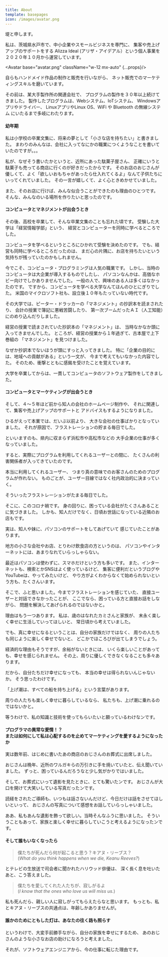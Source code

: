 ```yaml
---
title: About
template: basepages
icon: /images/avatar.png
---
```


堤と申します。

私は、茨城県水戸市で、中小企業やスモールビジネスを専門に、
集客や売上げアップのサポートをする
Alizza Ideal (アリザ・アイデアル）という個人事業を
２０２０年１０月から運営しています。

<Avatar base="avatar.png" className="w-12 mx-auto" {...props}/>

自らもハンドメイド作品の制作と販売を行いながら、
ネット販売でのマーケティングスキルを磨いています。

その前は、某大手製作所の関連会社で、
プログラムの製作を３０年以上続けてきました。
製作したプログラムは、Webシステム、IoTシステム、
Windowsアプリやドライバー、
LinuxアプリやLinux OS、WiFi や Bluetooth の無線システム
にいたるまで多岐にわたります。

#### 幼年期

私は小学校の卒業文集に、将来の夢として「小さな店を持ちたい」と書きました。
まわりのみんなは、会社に入ってなにかの職業につくようなことを書いていたのですが。。。

私が、なぜそう書いたかというと、近所にあった駄菓子屋さん、
正確にいうと駄菓子も売ってる商店に行くのが好きだったからです。
そのお店のおじさんが優しくて、よく「欲しいおもちゃがあったら仕入れてくるよ」なんて子供たちにいってくれていました。
その一言が嬉しくて、よく心ときめかせていました。

また、そのお店に行けば、みんな似合うことができたのも理由のひとつです。
そんな、みんなのいる場所を作りたいと思ったのです。

#### コンピュータとマネジメントが出会うとき

その後、高校を卒業して、そんな卒業文集のことも忘れた頃です。
受験した大学は「経営情報学部」という、
経営とコンピューターを同時に学べるところでした。

コンピュータを学べるというところにひかれて受験を決めたのです。
でも、経営も同時に学べるところだったのは、
まだ心の片隅に、お店を持ちたいという気持ちが残っていたのかもしれません。

今でこそ、コンピュータ・プログラミングは人気の職業です。
しかし、当時のコンピュータは大企業が導入するものでしたし、
パソコンなんかは、高価なホビー向けでしかありませんでした。
一般の人で、興味のある人は多くはなかったのです。
ですから、コンピュータを学べる大学なんてほんのひとにぎりでした。
米国のマイクロソフト社も、設立後１０年もたっていない時代です。

その大学では、ピーター・ドラッカーの「マネジメント」の抄訳本を読まされたり、
会計の授業で簿記に悪戦苦闘したり、
第一次ブームだったＡＩ（人工知能）にのめり込んだりしました。

経営の授業で読まされていた抄訳本の「マネジメント」は、
当時なかなか頭に入ってきませんでした。
ところが、経営の授業から１年過ぎて、古本屋で上下巻組の
「マネジメント」を見つけました。

なぜか抄訳本でないほうが頭にすっと入ってきました。
特に「企業の目的には、地域への貢献がある」という一文が、
今まで考えてもいなかった内容でした。
そのため、衝撃とともに感銘を受けたことを覚えています。

大学を卒業してからは、一貫してコンピュータのソフトウェア製作をしてきました。

#### コンピュータとマーケティングが出会うとき

そして、４〜５年ほど前から知人の会社のホームページ制作や、
それに関連して、集客や売上げアップのサポートと
アドバイスもするようになりました。

ひるがえって本業では、だいぶ以前より、
大きな会社の仕事ばかりとなっていました。
それが原因で、フラストレーションの貯まる毎日でした。

といいますのも、県内に収まらず浜松市や高松市などの
大手企業の仕事が多くなっていました。

すると、実際にプログラムを利用してくれるユーザーとの間に、
たくさんの利害関係者が入ってきていたのです。

本当に利用してくれるユーザー、
つまり真の意味でのお客さんのためのプログラムが作れない。
ものごとが、ユーザー目線ではなく社内政治的に決まっていく。

そういったフラストレーションがたまる毎日でした。

そこに、このコロナ禍です。
身の回りに、困っている会社がたくさんあることに気づきました。
しかも、知人だけでなく、日頃お世話になっている近隣のお店もです。

実は、知人や妹に、パソコンのサポートをしてあげていて
感じていたことがあります。

地方の小さな会社やお店、とりわけ飲食店の方というのは、
パソコンやインターネットには、あまりなれていらっしゃらない。

最近はパソコンは使わずに、スマホだけという方も多いです。
また、インターネットも、検索とかSNSはよく使っているけど、
集客に便利だというブログやYouTubeは、やってみたいけど、
やり方がよくわからなくて始められないという方も、たくさんいます。

そこで、ふと思いました。今までフラストレーションを感じていた、
直接ユーザーと対話できなかったことが、
ここでなら、困っている方と直接お話をしながら、
問題を解決してあげられるのではないかと。

理由はもう一つあります。
私は、歳のはなれたカミさんと家族が、
末永く楽しく幸せに生活していってほしいと、
常日頃から考えていました。

でも、真に幸せになるということは、自分の家族だけではなく、
周りの人たちも同じように楽しく幸せでないと、
どこかでほころびが出てしまうでしょう。

経済的な理由もそうですが、余裕がないときには、
いくら楽しいことがあっても、幸せを感じられません。
その上、周りに優しくできなくなることも多々あります。

だから、自分たちだけ幸せになっても、
本当の幸せは得られないんじゃないか。
そう思ったわけです。

「上げ潮は、すべての船を持ち上げる」という言葉があります。

周りの人たちも楽しく幸せに暮らしているなら、
私たちも、上げ潮に乗れるのではないかと。

等うわけで、私の知識と技術を使ってもらいたいと願っているわけなンです。

#### プログラマの異常な愛情！？<br/>または如何にして私は心配するのを止めてマーケティングを愛するようになったか

実は数年前、はじめに書いたあの商店のおじさんのお葬式に出席しました。

おじさんは晩年、近所のワルガキらの万引きに手を焼いていたと、伝え聞いていました。
ずっと、困っているんだろうなと少し気がかりではいました。

そして、お葬式にいって遺影を見たときに、とても驚いたンです。
おじさんが大口を開けて大笑いしている写真だったンです。

読経をされたご導師も、いつもは話さないんだけど、今日だけは話をさせてほしいといって、
おじさんの写真について感想をお話していらっしゃいました。

ああ、私もあんな遺影を飾って欲しい。当時そんなふうに思いました。
そういうこともあって、家族と楽しく幸せに暮らしていこうと考えるようになったンです。

#### そして誰もいなくなったら

>    僕たちが死んだら何が起こると思う？キアヌ・リーブス？<br/>
>    (_What do you think happens when we die, Keanu Reeves?_)

とテレビの生放送で司会者に聞かれたハリウッド俳優は、
深く長く息を吐いたあと、こう答えました。

>    僕たちを愛してくれた人たちが、寂しがるよ<br/>
>    (_I know that the ones who love us will miss us._)

私も死んだら、親しい人に寂しがってもらえたらなと思います。
もっとも、私とキアヌ・リーブスの共通点は、年齢しかありませんが。

#### 誰かのためにともした灯は、あなたの往く路も照らす

というわけで、大変手前勝手ながら、自分の家族を幸せにするため、
あのおじさんのような小さなお店の助けになろうと考えました。

それが、ソフトウェアエンジニアから、今の仕事に転じた理由です。
